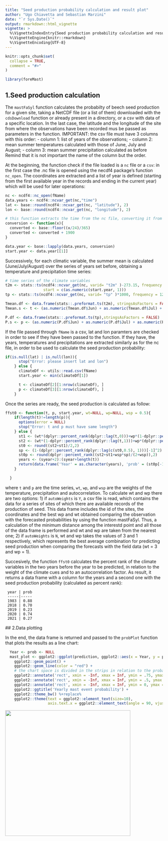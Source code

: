 ```yaml
---
title: "Seed production probability calculation and result plot"
author: "Ugo Chiavetta and Sebastian Marzini"
date: "`r Sys.Date()`"
output: rmarkdown::html_vignette
vignette: >
  %\VignetteIndexEntry{Seed production probability calculation and result plot}
  %\VignetteEngine{knitr::rmarkdown}
  %\VignetteEncoding{UTF-8}
---
```


```r
knitr::opts_chunk$set(
  collapse = TRUE,
  comment = "#>"
)
```

```r
library(foreMast)
```


## 1.Seed production calculation

The `mastFaSyl` function calculates the probabilty of beech seed production for a given site, taking a NetCDF file (or a list of them) downloaded with the `cdsDownload` function or already present in a directory, or a csv with data of a specific location. In the last case, the latitude and the longitude of the site from where the observations have been recorded mus be passed as parameters in the function. 
IMPORTANT: the csv file must have 3 columns with this order: 
- column 1: list of years of the observations;
- column 2: mean summer temperatures calculated with those of June, July and August;
- column 3: mean summer precipitation calculated as before
Remind that it is not important the name of the column but the order.

At the beginning, the function check if the file loaded is a `nc` file or a `csv`: in the first case the .nc file is opened using the necdf4 package's function `nc_open`. The coordinates are extracted and a list of year is defined (starting from the first available year in the records and ending in the current year) which will be used for later operations:

```r
nc <- ncdf4::nc_open(fName)
data.years <- ncdf4::ncvar_get(nc,"time")
lat <- base::round(ncdf4::ncvar_get(nc, "latitude"), 2)
lon <- base::round(ncdf4::ncvar_get(nc, "longitude"), 2)

# this function extracts the time from the nc file, converting it from seconds-from-1900 to year
conversion <- function(x){
  converted <- base::floor((x/24)/365)
  converted <- converted + 1900
}

data.year <- base::lapply(data.years, conversion)
start.year <- data.year[[1]]
```

Successively, for each climatic variable, the summer mean is calculated (June/July/August) over the series of years set before, obtaining a temperature and precipitation time series:

```r
# time series of the climate variables
t2m <- stats::ts(ncdf4::ncvar_get(nc, varid= "t2m" )-273.15, frequency = 12,
                 start = c(as.numeric(start.year, 1)))
tp <- stats::ts(ncdf4::ncvar_get(nc, varid= "tp" )*1000, frequency = 12)

Tmean.df <- data.frame(stats::.preformat.ts(t2m), stringsAsFactors = FALSE) # from time series to data frame
Tmean.s <- t <- (as.numeric(Tmean.df$Jun) + as.numeric(Tmean.df$Jul) + as.numeric(Tmean.df$Aug))/3

P.df <- data.frame(stats::.preformat.ts(tp),stringsAsFactors = FALSE)
P.s <- p <- (as.numeric(P.df$Jun) + as.numeric(P.df$Jul) + as.numeric(P.df$Aug))/3
```

If the file passed through `fName` is a csv, lat and lon paramters are checked in order to see if they have been passed to the function. If they have, the years, temperatures and precipitations are extracted similarly as for the nc file, in order to be used to calculate the seed production probability:

```r
if(is.null(lat) | is.null(lon)){
      stop("Error: please insert lat and lon")
    } else {
      climateDf <- utils::read.csv(fName)
      start.year <- min(climateDf[1])

      t <- climateDf[2][1:nrow(climateDf), ]
      p <- climateDf[3][1:nrow(climateDf), ]
    }
```

Once the series are ready, the seed production is calculated as follow:

```r
ffst0 <- function(t, p, start.year, wt=NULL, wp=NULL, wsp = 0.5){
    if(length(t)!=length(p)){
      options(error = NULL)
      stop("Error: t and p must have same length")
    } else {
      st1 <- (wt*(dplyr::percent_rank(dplyr::lag(t,0)))+wp*(1-dplyr::percent_rank(dplyr::lag(p,0))))/(wp+wt)
      st2 <- (wt*(1-dplyr::percent_rank(dplyr::lag(t,1)))+wp*(dplyr::percent_rank(dplyr::lag(p,1))))/(wp+wt)
      st0 <- round((st2+st1)/2,2)
      sp <- (1-(dplyr::percent_rank(dplyr::lag(c(st0,0.5), 1)))[-1]^2)
      st0p <- round(dplyr::percent_rank((st2+st1+wsp*sp)/(2+wsp)),2)
      years <- (syear+2):(syear+length(t))
      return(data.frame('Year' = as.character(years), 'prob' = (st0p[-1])))
    }

  }
```

where `t` and `p` are the time series, `wt`, `wp`, and `wsp` are the weights of the temperature, precipitation and autocorrelation.
To calculate wt and wp there are two options:
1) if `autoWeights` is `Y`, a csv file is read, which contains the data for a series of sites of which there are available records of the production of seed. This data frame includes the id of the sites, the coordinates and the best wp and wt obtained comparing the observation with the forecasted probabilities by using the function mastFaSyl. Thus, a calculation of the minimum distance among the interestd point and all those of the data frame is performed and wt and wp are taken from the nearest one;
2) if `autoWeights` is `N`, wt and wp takes the values of 3 and 1 respectively, which represents the best average combination for predicting seed production when comparing the forecasts with the field data (wt = 3 and wp = 1).

Succesively, the function `ffst0` calculates the percent rank of the climate variables in the two years before the year to be predicted, in relation to the weight of the climate cues and to an autocorrelation factor. As result, it returns a data frame with a column for the years and a second one with the seed production probability (calculated as percent rank):

```eval
 year | prob
 -----|-----
 1983 | 0.88
 2018 | 0.70
 2019 | 0.23
 2020 | 0.74
 2021 | 0.27
```
 
 ## 2.Data plotting
 
In the end, the data frame is returned and passed to the `probPlot` function that plots the results as a line chart:

```r
  Year <- prob <- NULL
  mast_plot <- ggplot2::ggplot(prediction, ggplot2::aes(x = Year, y = prob, group = 1)) +
    ggplot2::geom_point() +
    ggplot2::geom_line(color = "red") +
    # the chart space is divided in the strips in relation to the probability value
    ggplot2::annotate('rect', xmin = -Inf, xmax = Inf, ymin = .75, ymax = 1, alpha = .2, fill = 'darkgreen') +
    ggplot2::annotate('rect', xmin = -Inf, xmax = Inf, ymin = .5, ymax = .75, alpha = .2, fill = 'green') +
    ggplot2::annotate('rect', xmin = -Inf, xmax = Inf, ymin = 0, ymax = .5, alpha = .2, fill = 'lightgreen') +
    ggplot2::ggtitle('Yearly mast event probability') +
    ggplot2::theme_bw() %+replace% 
    ggplot2::theme(text = ggplot2::element_text(size=10),
                   axis.text.x = ggplot2::element_text(angle = 90, vjust = 0.5, size= 9))
```

![](C:/Users/Seba_/Documents/foreMast/inst/examplot.png){width=400}
